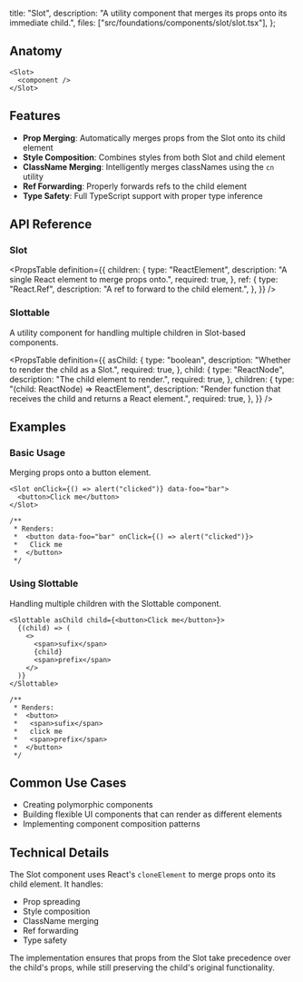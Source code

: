   title: "Slot",
  description:
    "A utility component that merges its props onto its immediate child.",
  files: ["src/foundations/components/slot/slot.tsx"],
};

## Anatomy

```tsx
<Slot>
  <component />
</Slot>
```

## Features

- **Prop Merging**: Automatically merges props from the Slot onto its child element
- **Style Composition**: Combines styles from both Slot and child element
- **ClassName Merging**: Intelligently merges classNames using the `cn` utility
- **Ref Forwarding**: Properly forwards refs to the child element
- **Type Safety**: Full TypeScript support with proper type inference

## API Reference

### Slot

<PropsTable
  definition={{
    children: {
      type: "ReactElement",
      description: "A single React element to merge props onto.",
      required: true,
    },
    ref: {
      type: "React.Ref<any>",
      description: "A ref to forward to the child element.",
    },
  }}
/>

### Slottable

A utility component for handling multiple children in Slot-based components.

<PropsTable
  definition={{
    asChild: {
      type: "boolean",
      description: "Whether to render the child as a Slot.",
      required: true,
    },
    child: {
      type: "ReactNode",
      description: "The child element to render.",
      required: true,
    },
    children: {
      type: "(child: ReactNode) => ReactElement",
      description:
        "Render function that receives the child and returns a React element.",
      required: true,
    },
  }}
/>

## Examples

### Basic Usage

Merging props onto a button element.

```tsx
<Slot onClick={() => alert("clicked")} data-foo="bar">
  <button>Click me</button>
</Slot>

/**
 * Renders:
 *  <button data-foo="bar" onClick={() => alert("clicked")}>
 *   Click me
 *  </button>
 */
```

### Using Slottable

Handling multiple children with the Slottable component.

```tsx
<Slottable asChild child={<button>Click me</button>}>
  {(child) => (
    <>
      <span>sufix</span>
      {child}
      <span>prefix</span>
    </>
  )}
</Slottable>

/**
 * Renders:
 *  <button>
 *   <span>sufix</span>
 *   click me
 *   <span>prefix</span>
 *  </button>
 */
```

## Common Use Cases

- Creating polymorphic components
- Building flexible UI components that can render as different elements
- Implementing component composition patterns

## Technical Details

The Slot component uses React's `cloneElement` to merge props onto its child element. It handles:

- Prop spreading
- Style composition
- ClassName merging
- Ref forwarding
- Type safety

The implementation ensures that props from the Slot take precedence over the child's props, while still preserving the child's original functionality.
